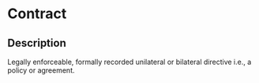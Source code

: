 # Contract
 ## Description 
 Legally enforceable, formally recorded unilateral or bilateral directive i.e., a policy or agreement.